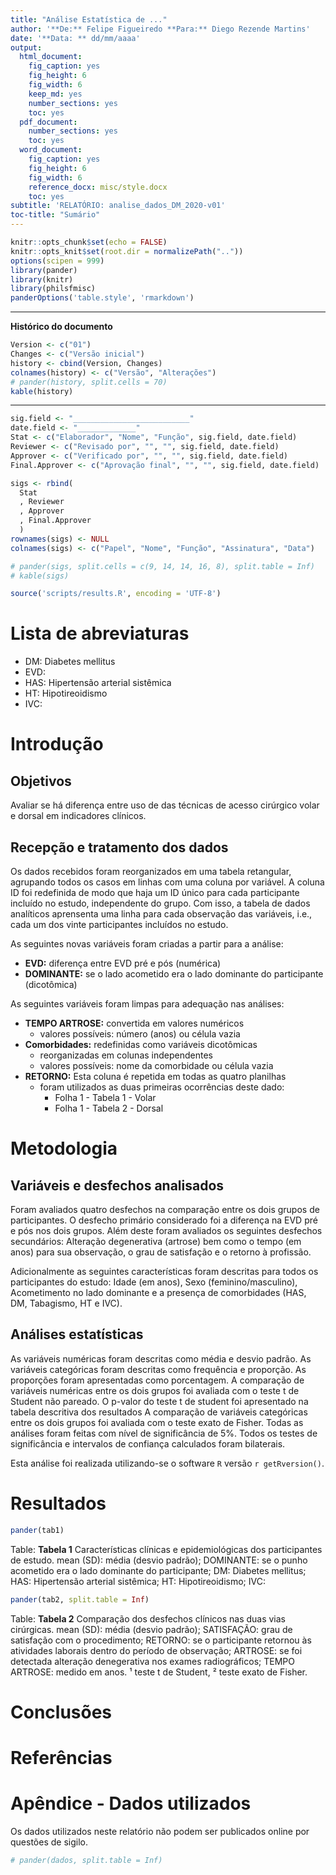```yaml
---
title: "Análise Estatística de ..."
author: '**De:** Felipe Figueiredo **Para:** Diego Rezende Martins'
date: '**Data: ** dd/mm/aaaa'
output:
  html_document:
    fig_caption: yes
    fig_height: 6
    fig_width: 6
    keep_md: yes
    number_sections: yes
    toc: yes
  pdf_document:
    number_sections: yes
    toc: yes
  word_document:
    fig_caption: yes
    fig_height: 6
    fig_width: 6
    reference_docx: misc/style.docx
    toc: yes
subtitle: 'RELATÓRIO: analise_dados_DM_2020-v01'
toc-title: "Sumário"
---
```


```r
knitr::opts_chunk$set(echo = FALSE)
knitr::opts_knit$set(root.dir = normalizePath(".."))
options(scipen = 999)
library(pander)
library(knitr)
library(philsfmisc)
panderOptions('table.style', 'rmarkdown')
```

---

**Histórico do documento**

```r
Version <- c("01")
Changes <- c("Versão inicial")
history <- cbind(Version, Changes)
colnames(history) <- c("Versão", "Alterações")
# pander(history, split.cells = 70)
kable(history)
```

---

<!-- **Assinaturas** -->

```r
sig.field <- "__________________________"
date.field <- "_____________"
Stat <- c("Elaborador", "Nome", "Função", sig.field, date.field)
Reviewer <- c("Revisado por", "", "", sig.field, date.field)
Approver <- c("Verificado por", "", "", sig.field, date.field)
Final.Approver <- c("Aprovação final", "", "", sig.field, date.field)

sigs <- rbind(
  Stat
  , Reviewer
  , Approver
  , Final.Approver
  )
rownames(sigs) <- NULL
colnames(sigs) <- c("Papel", "Nome", "Função", "Assinatura", "Data")

# pander(sigs, split.cells = c(9, 14, 14, 16, 8), split.table = Inf)
# kable(sigs)
```

```r
source('scripts/results.R', encoding = 'UTF-8')
```

# Lista de abreviaturas

- DM: Diabetes mellitus
- EVD:
- HAS: Hipertensão arterial sistêmica
- HT: Hipotireoidismo
- IVC:

# Introdução

## Objetivos

Avaliar se há diferença entre uso de das técnicas de acesso cirúrgico volar e dorsal em indicadores clínicos.

## Recepção e tratamento dos dados

Os dados recebidos foram reorganizados em uma tabela retangular, agrupando todos os casos em linhas com uma coluna por variável.
A coluna ID foi redefinida de modo que haja um ID único para cada participante incluído no estudo, independente do grupo.
Com isso, a tabela de dados analíticos aprensenta uma linha para cada observação das variáveis, i.e., cada um dos vinte participantes incluídos no estudo.

As seguintes novas variáveis foram criadas a partir para a análise:

- **EVD:** diferença entre EVD pré e pós (numérica)
- **DOMINANTE:** se o lado acometido era o lado dominante do participante (dicotômica)

As seguintes variáveis foram limpas para adequação nas análises:

- **TEMPO ARTROSE:** convertida em valores numéricos
  - valores possíveis: número (anos) ou célula vazia
- **Comorbidades:** redefinidas como variáveis dicotômicas
  - reorganizadas em colunas independentes
  - valores possíveis: nome da comorbidade ou célula vazia
- **RETORNO:** Esta coluna é repetida em todas as quatro planilhas
  - foram utilizados as duas primeiras ocorrências deste dado:
    - Folha 1 - Tabela 1 - Volar
    - Folha 1 - Tabela 2 - Dorsal

# Metodologia

## Variáveis e desfechos analisados

Foram avaliados quatro desfechos na comparação entre os dois grupos de participantes.
O desfecho primário considerado foi a diferença na EVD pré e pós nos dois grupos.
Além deste foram avaliados os seguintes desfechos secundários: Alteração degenerativa (artrose) bem como o tempo (em anos) para sua observação, o grau de satisfação e o retorno à profissão.

Adicionalmente as seguintes características foram descritas para todos os participantes do estudo:
Idade (em anos),
Sexo (feminino/masculino),
Acometimento no lado dominante
e a presença de comorbidades (HAS, DM, Tabagismo, HT e IVC).

## Análises estatísticas

As variáveis numéricas foram descritas como média e desvio padrão.
As variáveis categóricas foram descritas como frequência e proporção.
As proporções foram apresentadas como porcentagem.
A comparação de variáveis numéricas entre os dois grupos foi avaliada com o teste t de Student não pareado.
O p-valor do teste t de student foi apresentado na tabela descritiva dos resultados
A comparação de variáveis categóricas entre os dois grupos foi avaliada com o teste exato de Fisher.
Todas as análises foram feitas com nível de significância de 5%.
Todos os testes de significância e intervalos de confiança calculados foram bilaterais.

Esta análise foi realizada utilizando-se o software `R` versão `r getRversion()`.

# Resultados

```r
pander(tab1)
```

Table: **Tabela 1** Características clínicas e epidemiológicas dos participantes de estudo.
mean (SD): média (desvio padrão);
DOMINANTE: se o punho acometido era o lado dominante do participante;
DM: Diabetes mellitus;
HAS: Hipertensão arterial sistêmica;
HT: Hipotireoidismo;
IVC:

```r
pander(tab2, split.table = Inf)
```

Table: **Tabela 2** Comparação dos desfechos clínicos nas duas vias cirúrgicas.
mean (SD): média (desvio padrão);
SATISFAÇÃO: grau de satisfação com o procedimento;
RETORNO: se o participante retornou às atividades laborais dentro do período de observação;
ARTROSE: se foi detectada alteração denegerativa nos exames radiográficos;
TEMPO ARTROSE: medido em anos.
¹ teste t de Student, ² teste exato de Fisher.
<!-- # Exceções e Desvios do teste -->

# Conclusões


# Referências

# Apêndice - Dados utilizados

Os dados utilizados neste relatório não podem ser publicados online por questões de sigilo.

```r
# pander(dados, split.table = Inf)
```
